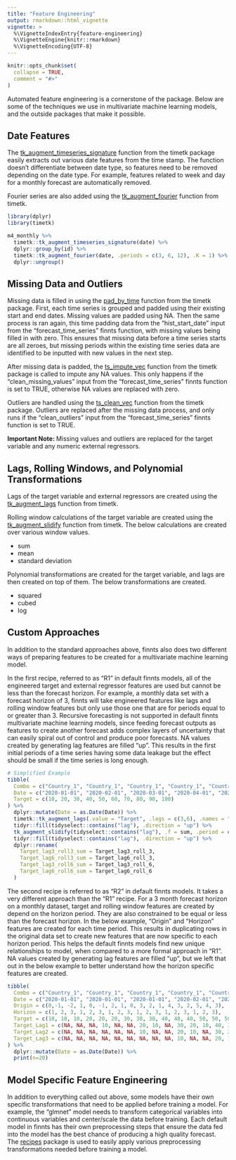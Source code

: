 ```yaml
---
title: "Feature Engineering"
output: rmarkdown::html_vignette
vignette: >
  %\VignetteIndexEntry{feature-engineering}
  %\VignetteEngine{knitr::rmarkdown}
  %\VignetteEncoding{UTF-8}
---
```


```r
knitr::opts_chunk$set(
  collapse = TRUE,
  comment = "#>"
)
```

Automated feature engineering is a cornerstone of the package. Below are some of the techniques we use in multivariate machine learning models, and the outside packages that make it possible. 

## Date Features

The [tk_augment_timeseries_signature](https://business-science.github.io/timetk/reference/tk_augment_timeseries.html) function from the timetk package easily extracts out various date features from the time stamp. The function doesn't differentiate between date type, so features need to be removed depending on the date type. For example, features related to week and day for a monthly forecast are automatically removed. 

Fourier series are also added using the [tk_augment_fourier](https://business-science.github.io/timetk/reference/tk_augment_fourier.html) function from timetk. 

```r
library(dplyr)
library(timetk)

m4_monthly %>%
  timetk::tk_augment_timeseries_signature(date) %>%
  dplyr::group_by(id) %>%
  timetk::tk_augment_fourier(date, .periods = c(3, 6, 12), .K = 1) %>%
  dplyr::ungroup()
```


## Missing Data and Outliers

Missing data is filled in using the [pad_by_time](https://business-science.github.io/timetk/reference/pad_by_time.html) function from the timetk package. First, each time series is grouped and padded using their existing start and end dates. Missing values are padded using NA. Then the same process is ran again, this time padding data from the "hist_start_date" input from the "forecast_time_series" finnts function, with missing values being filled in with zero. This ensures that missing data before a time series starts are all zeroes, but missing periods within the existing time series data are identified to be inputted with new values in the next step. 

After missing data is padded, the [ts_impute_vec](https://business-science.github.io/timetk/reference/ts_impute_vec.html) function from the timetk package is called to impute any NA values. This only happens if the "clean_missing_values" input from the "forecast_time_series" finnts function is set to TRUE, otherwise NA values are replaced with zero. 

Outliers are handled using the [ts_clean_vec](https://business-science.github.io/timetk/reference/ts_clean_vec.html) function from the timetk package. Outliers are replaced after the missing data process, and only runs if the "clean_outliers" input from the "forecast_time_series" finnts function is set to TRUE. 

**Important Note: ** Missing values and outliers are replaced for the target variable and any numeric external regressors.  

## Lags, Rolling Windows, and Polynomial Transformations

Lags of the target variable and external regressors are created using the [tk_augment_lags](https://business-science.github.io/timetk/reference/tk_augment_lags.html) function from timetk. 

Rolling window calculations of the target variable are created using the [tk_augment_slidify](https://business-science.github.io/timetk/reference/tk_augment_slidify.html) function from timetk. The below calculations are created over various window values. 

- sum
- mean
- standard deviation

Polynomial transformations are created for the target variable, and lags are then created on top of them. The below transformations are created. 

- squared
- cubed
- log

## Custom Approaches

In addition to the standard approaches above, finnts also does two different ways of preparing features to be created for a multivariate machine learning model. 

In the first recipe, referred to as "R1" in default finnts models, all of the engineered target and external regressor features are used but cannot be less than the forecast horizon. For example, a monthly data set with a forecast horizon of 3, finnts will take engineered features like lags and rolling window features but only use those one that are for periods equal to or greater than 3. Recursive forecasting is not supported in default finnts multivariate machine learning models, since feeding forecast outputs as features to create another forecast adds complex layers of uncertainty that can easily spiral out of control and produce poor forecasts. NA values created by generating lag features are filled "up". This results in the first initial periods of a time series having some data leakage but the effect should be small if the time series is long enough. 

```r
# Simplified Example
tibble(
  Combo = c("Country_1", "Country_1", "Country_1", "Country_1", "Country_1", "Country_1", "Country_1", "Country_1", "Country_1", "Country_1"), 
  Date = c("2020-01-01", "2020-02-01", "2020-03-01", "2020-04-01", "2020-05-01", "2020-06-01", "2020-07-01", "2020-08-01", "2020-09-01", "2020-10-01"), 
  Target = c(10, 20, 30, 40, 50, 60, 70, 80, 90, 100)
) %>%
  dplyr::mutate(Date = as.Date(Date)) %>%
  timetk::tk_augment_lags(.value = "Target", .lags = c(3,6), .names = "auto") %>%
  tidyr::fill(tidyselect::contains("lag"), .direction = "up") %>%
  tk_augment_slidify(tidyselect::contains("lag"), .f = sum, .period = c(3, 6), .align = "right") %>%
  tidyr::fill(tidyselect::contains("lag"), .direction = "up") %>%
  dplyr::rename(
    Target_lag3_roll3_sum = Target_lag3_roll_3, 
    Target_lag6_roll3_sum = Target_lag6_roll_3, 
    Target_lag3_roll6_sum = Target_lag3_roll_6, 
    Target_lag6_roll6_sum = Target_lag6_roll_6
  )

```


The second recipe is referred to as "R2" in default finnts models. It takes a very different approach than the "R1" recipe. For a 3 month forecast horizon on a monthly dataset, target and rolling window features are created by depend on the horizon period. They are also constrained to be equal or less than the forecast horizon. In the below example, "Origin" and "Horizon" features are created for each time period. This results in duplicating rows in the original data set to create new features that are now specific to each horizon period. This helps the default finnts models find new unique relationships to model, when compared to a more formal approach in "R1". NA values created by generating lag features are filled "up", but we left that out in the below example to better understand how the horizon specific features are created.

```r

tibble(
  Combo = c("Country_1", "Country_1", "Country_1", "Country_1", "Country_1", "Country_1", "Country_1", "Country_1", "Country_1", "Country_1", "Country_1", "Country_1", "Country_1", "Country_1", "Country_1", "Country_1", "Country_1", "Country_1"), 
  Date = c("2020-01-01", "2020-01-01", "2020-01-01", "2020-02-01", "2020-02-01", "2020-02-01", "2020-03-01", "2020-03-01", "2020-03-01", "2021-04-01", "2021-04-01", "2021-04-01", "2020-05-01", "2020-05-01", "2020-05-01", "2021-06-01", "2021-06-01", "2021-06-01"), 
  Origin = c(0,-1, -2, 1, 0, -1, 2, 1, 0, 3, 2, 1, 4, 3, 2, 5, 4, 3), 
  Horizon = c(1, 2, 3, 1, 2, 3, 1, 2, 3, 1, 2, 3, 1, 2, 3, 1, 2, 3), 
  Target = c(10, 10, 10, 20, 20, 20, 30, 30, 30, 40, 40, 40, 50, 50, 50, 60, 60, 60), 
  Target_Lag1 = c(NA, NA, NA, 10, NA, NA, 20, 10, NA, 30, 20, 10, 40, 30, 20, 50, 40, 30), 
  Target_Lag2 = c(NA, NA, NA, NA, NA, NA, 10, NA, NA, 20, 10, NA, 30, 20, 10, 40, 30, 20), 
  Target_Lag3 = c(NA, NA, NA, NA, NA, NA, NA, NA, NA, 10, NA, NA, 20, 10, NA, 30, 20, 10)
) %>%
  dplyr::mutate(Date = as.Date(Date)) %>%
  print(n=20)

```


## Model Specific Feature Engineering

In addition to everything called out above, some models have their own specific transformations that need to be applied before training a model. For example, the "glmnet" model needs to transform categorical variables into continuous variables and center/scale the data before training. Each default model in finnts has their own preprocessing steps that ensure the data fed into the model has the best chance of producing a high quality forecast. The [recipes](https://recipes.tidymodels.org/) package is used to easily apply various preprocessing transformations needed before training a model. 
